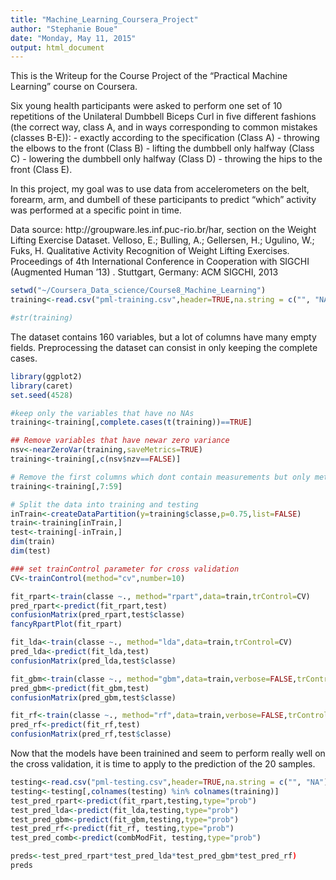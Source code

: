 ```yaml
---
title: "Machine_Learning_Coursera_Project"
author: "Stephanie Boue"
date: "Monday, May 11, 2015"
output: html_document
---
```


This is the Writeup for the Course Project of the "Practical Machine Learning" course on Coursera.

Six young health participants were asked to perform one set of 10 repetitions of the Unilateral Dumbbell Biceps Curl in five different fashions (the correct way, class A, and in ways corresponding to common mistakes (classes B-E)): 
- exactly according to the specification (Class A)
- throwing the elbows to the front (Class B)
- lifting the dumbbell only halfway (Class C)
- lowering the dumbbell only halfway (Class D)
- throwing the hips to the front (Class E).

In this project, my goal was to use data from accelerometers on the belt, forearm, arm, and dumbell of these participants to predict "which" activity was performed at a specific point in time.

Data source: http://groupware.les.inf.puc-rio.br/har, section on the Weight Lifting Exercise Dataset.
Velloso, E.; Bulling, A.; Gellersen, H.; Ugulino, W.; Fuks, H. Qualitative Activity Recognition of Weight Lifting Exercises. Proceedings of 4th International Conference in Cooperation with SIGCHI (Augmented Human '13) . Stuttgart, Germany: ACM SIGCHI, 2013


```r
setwd("~/Coursera_Data_science/Course8_Machine_Learning")
training<-read.csv("pml-training.csv",header=TRUE,na.string = c("", "NA"))

#str(training)
```

The dataset contains 160 variables, but a lot of columns have many empty fields. Preprocessing the dataset can consist in only keeping the complete cases.

```r
library(ggplot2)
library(caret)
set.seed(4528)

#keep only the variables that have no NAs
training<-training[,complete.cases(t(training))==TRUE]

## Remove variables that have newar zero variance
nsv<-nearZeroVar(training,saveMetrics=TRUE)
training<-training[,c(nsv$nzv==FALSE)]

# Remove the first columns which dont contain measurements but only metadata
training<-training[,7:59]

# Split the data into training and testing
inTrain<-createDataPartition(y=training$classe,p=0.75,list=FALSE)
train<-training[inTrain,]
test<-training[-inTrain,]
dim(train)
dim(test)

### set trainControl parameter for cross validation
CV<-trainControl(method="cv",number=10)

```

```r

fit_rpart<-train(classe ~., method="rpart",data=train,trControl=CV)
pred_rpart<-predict(fit_rpart,test)
confusionMatrix(pred_rpart,test$classe)
fancyRpartPlot(fit_rpart)

fit_lda<-train(classe ~., method="lda",data=train,trControl=CV)
pred_lda<-predict(fit_lda,test)
confusionMatrix(pred_lda,test$classe)

fit_gbm<-train(classe ~., method="gbm",data=train,verbose=FALSE,trControl=CV)
pred_gbm<-predict(fit_gbm,test)
confusionMatrix(pred_gbm,test$classe)

fit_rf<-train(classe ~., method="rf",data=train,verbose=FALSE,trControl=CV)
pred_rf<-predict(fit_rf,test)
confusionMatrix(pred_rf,test$classe)
```

Now that the models have been trainined and seem to perform really well on the cross validation, 
it is time to apply to the prediction of the 20 samples.

```r
testing<-read.csv("pml-testing.csv",header=TRUE,na.string = c("", "NA"))
testing<-testing[,colnames(testing) %in% colnames(training)]
test_pred_rpart<-predict(fit_rpart,testing,type="prob")
test_pred_lda<-predict(fit_lda,testing,type="prob")
test_pred_gbm<-predict(fit_gbm,testing,type="prob")
test_pred_rf<-predict(fit_rf, testing,type="prob")
test_pred_comb<-predict(combModFit, testing,type="prob")

preds<-test_pred_rpart*test_pred_lda*test_pred_gbm*test_pred_rf)
preds
```



